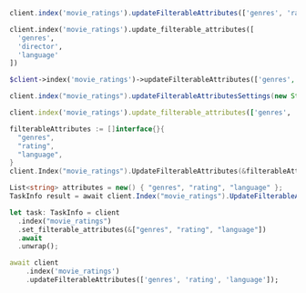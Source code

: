<CodeGroup>

```javascript JS
client.index('movie_ratings').updateFilterableAttributes(['genres', 'rating', 'language'])
```

```python Python
client.index('movie_ratings').update_filterable_attributes([
  'genres',
  'director',
  'language'
])
```

```php PHP
$client->index('movie_ratings')->updateFilterableAttributes(['genres', 'rating', 'language']);
```

```java Java
client.index("movie_ratings").updateFilterableAttributesSettings(new String[] { "genres", "director", "language" });
```

```ruby Ruby
client.index('movie_ratings').update_filterable_attributes(['genres', 'rating', 'language'])
```

```go Go
filterableAttributes := []interface{}{
  "genres",
  "rating",
  "language",
}
client.Index("movie_ratings").UpdateFilterableAttributes(&filterableAttributes)
```

```csharp C#
List<string> attributes = new() { "genres", "rating", "language" };
TaskInfo result = await client.Index("movie_ratings").UpdateFilterableAttributesAsync(attributes);
```

```rust Rust
let task: TaskInfo = client
  .index("movie_ratings")
  .set_filterable_attributes(&["genres", "rating", "language"])
  .await
  .unwrap();
```

```dart Dart
await client
    .index('movie_ratings')
    .updateFilterableAttributes(['genres', 'rating', 'language']);
```
</CodeGroup>